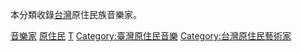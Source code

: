 本分類收錄[[台灣|台灣]]原住民族音樂家。

[[Category:各職業臺灣原住民族人物|音樂家]]
[[Category:台灣音樂家|原住民]]
[[Category:各族群音乐家|T]]
[[Category:臺灣原住民音樂|Category:臺灣原住民音樂]]
[[Category:台灣原住民藝術家|Category:台灣原住民藝術家]]